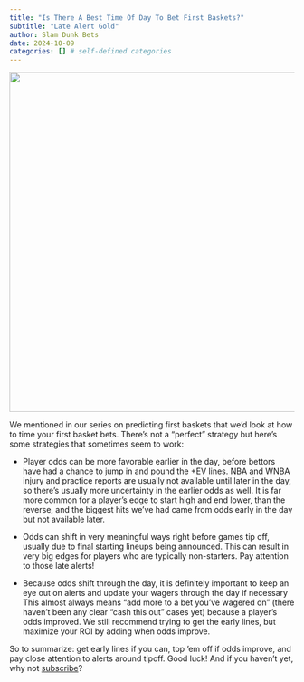 ```yaml
---
title: "Is There A Best Time Of Day To Bet First Baskets?"
subtitle: "Late Alert Gold"
author: Slam Dunk Bets
date: 2024-10-09
categories: [] # self-defined categories
---
```


![](/images/Analog_timepiece.jpg){width=600}

We mentioned in our series on predicting first baskets that we'd look at how to time your first basket bets. There's not a "perfect" strategy but here's some strategies that sometimes seem to work:

-   Player odds can be more favorable earlier in the day, before bettors have had a chance to jump in and pound the +EV lines. NBA and WNBA injury and practice reports are usually not available until later in the day, so there's usually more uncertainty in the earlier odds as well. It is far more common for a player's edge to start high and end lower, than the reverse, and the biggest hits we've had came from odds early in the day but not available later.

-   Odds can shift in very meaningful ways right before games tip off, usually due to final starting lineups being announced. This can result in very big edges for players who are typically non-starters. Pay attention to those late alerts!

-   Because odds shift through the day, it is definitely important to keep an eye out on alerts and update your wagers through the day if necessary This almost always means "add more to a bet you've wagered on" (there haven't been any clear "cash this out" cases yet) because a player's odds improved. We still recommend trying to get the early lines, but maximize your ROI by adding when odds improve.

So to summarize: get early lines if you can, top 'em off if odds improve, and pay close attention to alerts around tipoff. Good luck! And if you haven't yet, why not [subscribe](https://www.whop.com/slam-dunk-bets)?
